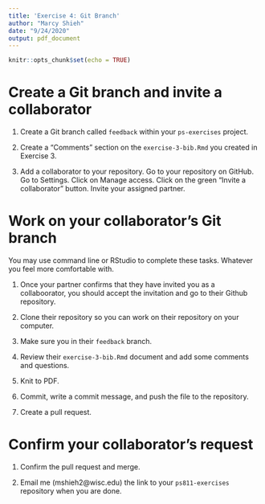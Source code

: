 ```yaml
---
title: 'Exercise 4: Git Branch'
author: "Marcy Shieh"
date: "9/24/2020"
output: pdf_document
---
```


```r
knitr::opts_chunk$set(echo = TRUE)
```

# Create a Git branch and invite a collaborator

1. Create a Git branch called `feedback` within your `ps-exercises` project.

2. Create a "Comments" section on the `exercise-3-bib.Rmd` you created in Exercise 3.

3. Add a collaborator to your repository. Go to your repository on GitHub. Go to Settings. Click on Manage access. Click on the green "Invite a collaborator" button. Invite your assigned partner.

# Work on your collaborator's Git branch

You may use command line or RStudio to complete these tasks. Whatever you feel more comfortable with.

1. Once your partner confirms that they have invited you as a collaboorator, you should accept the invitation and go to their Github repository. 

2. Clone their repository so you can work on their repository on your computer.

3. Make sure you in their `feedback` branch.

4. Review their `exercise-3-bib.Rmd` document and add some comments and questions.

5. Knit to PDF.

6. Commit, write a commit message, and push the file to the repository.

7. Create a pull request.

# Confirm your collaborator's request

1. Confirm the pull request and merge.

2. Email me (mshieh2@wisc.edu) the link to your `ps811-exercises` repository when you are done.